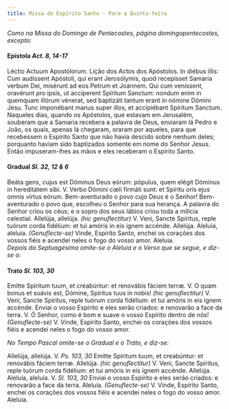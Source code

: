 ```yaml
---
title: Missa do Espírito Santo - Para a Quinta-feira
---
```


<em>
  Como na Missa do Domingo de Pentecostes, página domingopentecostes, excepto:
</em>

#### Epístola <em>Act. 8, 14-17</em>

<div class="grid grid-cols-2 gap-5">
  <span class="text-justify">Léctio Actuum Apostólorum.</span>
  <span class="text-justify">Lição dos Actos dos Apóstolos.</span>
  <span class="text-justify">
    In diébus illis: Cum audíssent Apóstoli, qui erant Jerosólymis, quod
    recepísset Samaría verbum Dei, misérunt ad eos Petrum et Joánnem. Qui cum
    veníssent, oravérunt pro ipsis, ut accíperent Spíritum Sanctum: nondum enim
    in quemquam illórum vénerat, sed baptizáti tantum erant in nómine Dómini
    Jesu. Tunc imponébant manus super illos, et accipiébant Spíritum Sanctum.
  </span>
  <span class="text-justify">
    Naqueles dias, quando os Apóstolos, que estavam em Jerusalém, souberam que a
    Samaria recebera a palavra de Deus, enviaram lá Pedro e João, os quais,
    apenas lá chegaram, oraram por aqueles, para que recebessem o Espírito Santo
    que não havia descido sobre nenhum deles; porquanto haviam sido baptizados
    somente em nome do Senhor Jesus. Então impuseram-lhes as mãos e eles
    receberam o Espírito Santo.
  </span>
</div>

#### Gradual <em>Sl. 32, 12 & 6</em>

<div class="grid grid-cols-2 gap-5">
  <span class="text-justify">
    Beáta gens, cujus est Dóminus Deus eórum: pópulus, quem elégit Dóminus in
    hereditátem sibi. V. Verbo Dómini cœli firmáti sunt: et Spíritu oris ejus
    omnis virtus eórum.
  </span>
  <span class="text-justify">
    Bem-aventurado o povo cujo Deus é o Senhor! Bem-aventurado o povo que,
    escolheu o Senhor para sua herança. A palavra do Senhor criou os céus; e o
    sopro dos seus lábios criou toda a milícia celestial.
  </span>
  <span class="text-justify">
    Allelúja, allelúja. <em>(hic genuflectitur)</em> V. Veni, Sancte Spíritus,
    reple tuórum corda fidélium: et tui amóris in eis ignem accénde. Allelúja.
  </span>
  <span class="text-justify">
    Aleluia, aleluia. <em>(Genuflecte-se)</em> Vinde, Espírito Santo, enchei os
    corações dos vossos fiéis e acendei neles o fogo do vosso amor. Aleluia.
  </span>
</div>

<em>
  Depois da Septuagésima omite-se o Aleluia e o Verso que se segue, e diz-se o:
</em>

#### Trato <em>Sl. 103, 30</em>

<div class="grid grid-cols-2 gap-5">
  <span class="text-justify">
    Emítte Spíritum tuum, et creabúntur: et renovábis fáciem terræ. V. O quam
    bonus et suávis est, Dómine, Spíritus tuus in nobis!
    <em>(hic genuflectitur)</em> V. Veni, Sancte Spíritus, reple tuórum corda fidélium:
    et tui amóris in eis ignem accénde.
  </span>
  <span class="text-justify">
    Enviai o vosso Espírito e eles serão criados: e renovarão a face da terra.
    V. Ó Senhor, como é bom e suave o vosso Espírito dentro de nós!
    <em>(Genuflecte-se)</em> V. Vinde, Espírito Santo, enchei os corações dos vossos
    fiéis e acendei neles o fogo do vosso amor.
  </span>
</div>

<em>No Tempo Pascal omite-se o Gradual e o Trato, e diz-se:</em>

<div class="grid grid-cols-2 gap-5">
  <span class="text-justify">
    Allelúja, allelúja. V. <em>Ps. 103, 30</em> Emítte Spíritum tuum, et
    creabúntur: et renovábis fáciem terræ. Allelúja.
    <em>(hic genuflectitur)</em> V. Veni, Sancte Spíritus, reple tuórum corda fidélium:
    et tui amóris in eis ignem accénde. Allelúja.
  </span>
  <span class="text-justify">
    Aleluia, aleluia. V. <em>Sl. 103, 30</em> Enviai o vosso Espírito e eles
    serão criados: e renovarão a face da terra. Aleluia.
    <em>(Genuflecte-se)</em> V. Vinde, Espírito Santo, enchei os corações dos vossos
    fiéis e acendei neles o fogo do vosso amor. Aleluia.
  </span>
</div>

